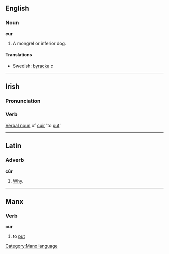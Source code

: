 ==English==

===Noun===

'''cur'''

#A mongrel or inferior dog.

====Translations====
*Swedish: [[byracka]] ''c''

----

==Irish==
===Pronunciation===
{{IPA|[kur]}}
===Verb===
[[Verbal noun]] of [[cuir]] 'to [[put]]'

----

==Latin==
===Adverb===
'''c&#363;r'''
# [[Why]].

----

==Manx==
===Verb===
'''cur'''
#to [[put]]

[[Category:Manx language]]